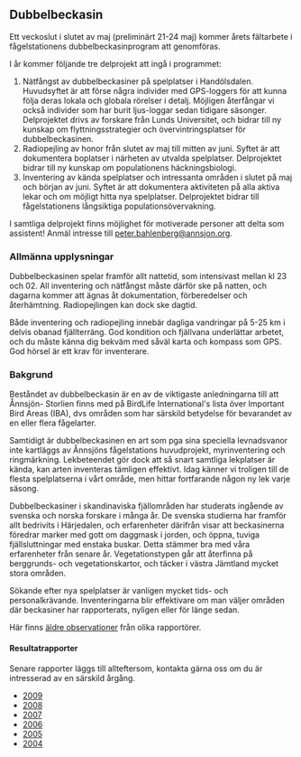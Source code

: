 ## Dubbelbeckasin

Ett veckoslut i slutet av maj (preliminärt 21-24 maj) kommer årets fältarbete i fågelstationens dubbelbeckasinprogram att genomföras.

I år kommer följande tre delprojekt att ingå i programmet:

1. Nätfångst av dubbelbeckasiner på spelplatser i Handölsdalen. Huvudsyftet är att förse några individer med GPS-loggers för att kunna följa deras lokala och globala rörelser i detalj. Möjligen återfångar vi också individer som har burit ljus-loggar sedan tidigare säsonger. Delprojektet drivs av forskare från Lunds Universitet, och bidrar till ny kunskap om flyttningsstrategier och övervintringsplatser för dubbelbeckasinen.
2. Radiopejling av honor från slutet av maj till mitten av juni. Syftet är att dokumentera boplatser i närheten av utvalda spelplatser. Delprojektet bidrar till ny kunskap om populationens häckningsbiologi.
3. Inventering av kända spelplatser och intressanta områden i slutet på maj och början av juni. Syftet är att dokumentera aktiviteten på alla aktiva lekar och om möjligt hitta nya spelplatser. Delprojektet bidrar till fågelstationens långsiktiga populationsövervakning.

I samtliga delprojekt finns möjlighet för motiverade personer att delta som assistent! Anmäl intresse till peter.bahlenberg@annsjon.org.

### Allmänna upplysningar

Dubbelbeckasinen spelar framför allt nattetid, som intensivast mellan kl 23 och 02. All inventering och nätfångst måste därför ske på natten, och dagarna kommer att ägnas åt dokumentation, förberedelser och återhämtning. Radiopejlingen kan dock ske dagtid.

Både inventering och radiopejling innebär dagliga vandringar på 5-25 km i delvis obanad fjällterräng. God kondition och fjällvana underlättar arbetet, och du måste känna dig bekväm med såväl karta och kompass som GPS. God hörsel är ett krav för inventerare.

### Bakgrund

Beståndet av dubbelbeckasin är en av de viktigaste anledningarna till att Ånnsjön- Storlien finns med på BirdLife International's lista över Important Bird Areas (IBA), dvs områden som har särskild betydelse för bevarandet av en eller flera fågelarter.

Samtidigt är dubbelbeckasinen en art som pga sina speciella levnadsvanor inte kartläggs av Ånnsjöns fågelstations huvudprojekt, myrinventering och ringmärkning. Lekbeteendet gör dock att så snart samtliga lekplatser är kända, kan arten inventeras tämligen effektivt. Idag känner vi troligen till de flesta spelplatserna i vårt område, men hittar fortfarande någon ny lek varje säsong.

Dubbelbeckasiner i skandinaviska fjällområden har studerats ingående av svenska och norska forskare i många år. De svenska studierna har framför allt bedrivits i Härjedalen, och erfarenheter därifrån visar att beckasinerna föredrar marker med gott om daggmask i jorden, och öppna, tuviga fjällsluttningar med enstaka buskar. Detta stämmer bra med våra erfarenheter från senare år. Vegetationstypen går att återfinna på berggrunds- och vegetationskartor, och täcker i västra Jämtland mycket stora områden.

Sökande efter nya spelplatser är vanligen mycket tids- och personalkrävande. Inventeringarna blir effektivare om man väljer områden där beckasiner har rapporterats, nyligen eller för länge sedan.

Här finns [äldre observationer](/projects/great-snipe/background) från olika rapportörer.

#### Resultatrapporter

Senare rapporter läggs till allteftersom, kontakta gärna oss om du är intresserad av en särskild årgång.

- [2009](/projects/great-snipe/2009)
- [2008](/projects/great-snipe/2008)
- [2007](/projects/great-snipe/2007)
- [2006](/projects/great-snipe/2006)
- [2005](/projects/great-snipe/2005)
- [2004](/projects/great-snipe/2004)
